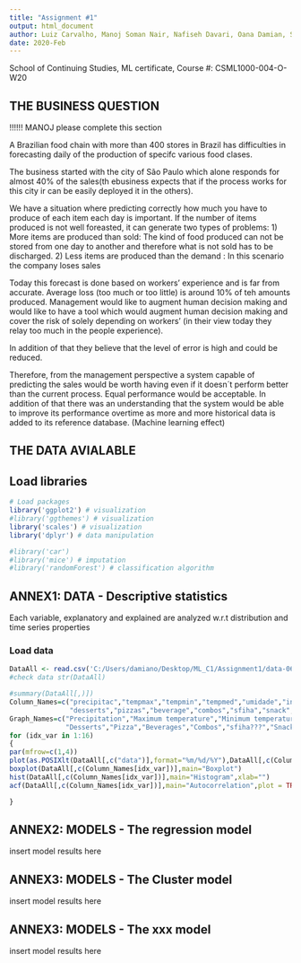 ---
title: "Assignment #1"
output: html_document
author: Luiz Carvalho, Manoj Soman Nair, Nafiseh Davari, Oana Damian, Stanislav Taov
date: 2020-Feb
---

School of Continuing Studies, ML certificate, Course #: CSML1000-004-O-W20 

## THE BUSINESS QUESTION

  !!!!!! MANOJ  please complete this section
  
A Brazilian food chain with more than 400 stores in Brazil has difficulties in forecasting daily of the production of specifc various food clases.

The business started with the city of São Paulo which alone responds for almost 40% of the sales(th ebusiness expects that if the process works for this city ir can be easily deployed it in the others).

We have a situation where predicting correctly how much you have to produce of each item each day is important. If the number of items produced is not  well foreasted, it can generate two types of problems:
1)	More items are produced than sold: The kind of food produced can not be stored from one day to another and therefore what is not sold has to be discharged.
2)	Less items are produced than the demand : In this scenario the company loses sales 


Today this forecast is done based on workers' experience and is far from accurate. Average loss (too much or too little) is around 10% of teh amounts produced.
Management would like to augment human decision making and would like to have a tool which would augment human decision making and cover the risk of solely depending on workers' (in their view today they relay too much in the people experience).

In addition of that they believe that the level of error is high and could be reduced.

Therefore, from the management perspective a system capable of predicting the sales would be worth having even if it doesn´t perform better than the current process. Equal performance would be acceptable. In addition of that there was an understanding that the system would be able to improve its performance overtime as more and more historical data is added to its reference database. (Machine learning effect)  



## THE DATA AVIALABLE 

## Load libraries

```{r, message = FALSE,echo = FALSE}
# Load packages
library('ggplot2') # visualization
#library('ggthemes') # visualization
library('scales') # visualization
library('dplyr') # data manipulation

#library('car')
#library('mice') # imputation
#library('randomForest') # classification algorithm

```



## ANNEX1: DATA - Descriptive statistics
Each variable, explanatory and explained are analyzed w.r.t distribution and time series properties

### Load data
```{r, message=FALSE, warning=FALSE,echo = FALSE}
DataAll <- read.csv('C:/Users/damiano/Desktop/ML_C1/Assignment1/data-06.csv', stringsAsFactors = F)
#check data str(DataAll)

```


```{r,DataAll, echo = FALSE}
#summary(DataAll[,)])
Column_Names=c("precipitac","tempmax","tempmin","tempmed","umidade","insolacao",
               "desserts","pizzas","beverage","combos","sfiha","snack","dishes","promotion","savory","salads")
Graph_Names=c("Precipitation","Maximum temperature","Minimum temperature","Medium temperature","Humidity","Unclouded",
              "Desserts","Pizza","Beverages","Combos","sfiha???","Snacks","Dishes","Promotions","Savory","Salads")
for (idx_var in 1:16)
{
par(mfrow=c(1,4))
plot(as.POSIXlt(DataAll[,c("data")],format="%m/%d/%Y"),DataAll[,c(Column_Names[idx_var])],main=Graph_Names[idx_var],xlab="",ylab="")
boxplot(DataAll[,c(Column_Names[idx_var])],main="Boxplot")
hist(DataAll[,c(Column_Names[idx_var])],main="Histogram",xlab="")
acf(DataAll[,c(Column_Names[idx_var])],main="Autocorrelation",plot = TRUE,demean = TRUE)

}

```


## ANNEX2: MODELS - The regression model
insert model results here


## ANNEX3: MODELS - The Cluster model
insert model results here


## ANNEX3: MODELS - The xxx model
insert model results here


